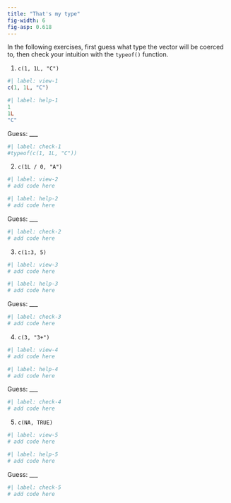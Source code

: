 ```yaml
---
title: "That's my type"
fig-width: 6
fig-asp: 0.618
---
```


In the following exercises, first guess what type the vector will be coerced to, then check your intuition with the `typeof()` function.

1.  `c(1, 1L, "C")`

```r
#| label: view-1
c(1, 1L, "C")
```

```r
#| label: help-1
1
1L
"C"
```

Guess: \_\_\_

```r
#| label: check-1
#typeof(c(1, 1L, "C"))
```

2.  `c(1L / 0, "A")`

```r
#| label: view-2
# add code here
```

```r
#| label: help-2
# add code here
```

Guess: \_\_\_

```r
#| label: check-2
# add code here
```

3.  `c(1:3, 5)`

```r
#| label: view-3
# add code here
```

```r
#| label: help-3
# add code here
```

Guess: \_\_\_

```r
#| label: check-3
# add code here
```

4.  `c(3, "3+")`

```r
#| label: view-4
# add code here
```

```r
#| label: help-4
# add code here
```

Guess: \_\_\_

```r
#| label: check-4
# add code here
```

5.  `c(NA, TRUE)`

```r
#| label: view-5
# add code here
```

```r
#| label: help-5
# add code here
```

Guess: \_\_\_

```r
#| label: check-5
# add code here
```
